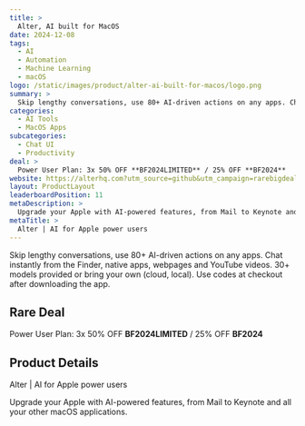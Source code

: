 ```yaml
---
title: >
  Alter, AI built for MacOS
date: 2024-12-08
tags:
  - AI
  - Automation
  - Machine Learning
  - macOS
logo: /static/images/product/alter-ai-built-for-macos/logo.png
summary: >
  Skip lengthy conversations, use 80+ AI-driven actions on any apps. Chat instantly from the Finder, native apps, webpages and YouTube videos. 30+ models provided or bring your own (cloud, local). Use codes at checkout after downloading the app.
categories:
  - AI Tools
  - MacOS Apps
subcategories:
  - Chat UI
  - Productivity
deal: >
  Power User Plan: 3x 50% OFF **BF2024LIMITED** / 25% OFF **BF2024**
website: https://alterhq.com?utm_source=github&utm_campaign=rarebigdeals&utm_content=blackfriday2024
layout: ProductLayout
leaderboardPosition: 11
metaDescription: >
  Upgrade your Apple with AI-powered features, from Mail to Keynote and all your other macOS applications.
metaTitle: >
  Alter | AI for Apple power users
---
```

Skip lengthy conversations, use 80+ AI-driven actions on any apps. Chat instantly from the Finder, native apps, webpages and YouTube videos. 30+ models provided or bring your own (cloud, local). Use codes at checkout after downloading the app.

## Rare Deal

Power User Plan: 3x 50% OFF **BF2024LIMITED** / 25% OFF **BF2024**

## Product Details

Alter | AI for Apple power users

Upgrade your Apple with AI-powered features, from Mail to Keynote and all your other macOS applications.
